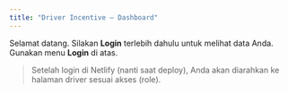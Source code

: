 ```yaml
---
title: "Driver Incentive — Dashboard"
---
```


Selamat datang. Silakan **Login** terlebih dahulu untuk melihat data Anda.  
Gunakan menu **Login** di atas.

> Setelah login di Netlify (nanti saat deploy), Anda akan diarahkan ke halaman driver sesuai akses (role).

